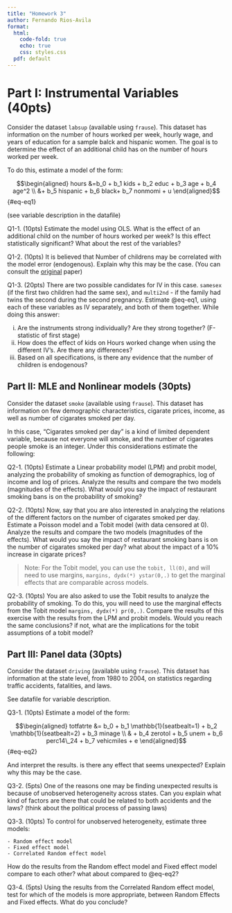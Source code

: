 ```yaml
---
title: "Homework 3" 
author: Fernando Rios-Avila
format: 
  html: 
    code-fold: true
    echo: true
    css: styles.css 
  pdf: default   
---
```


# Part I: Instrumental Variables (40pts)

Consider the dataset `labsup` (available using `frause`). This dataset has information on the number of hours worked per week, hourly wage, and years of education for a sample balck and hispanic women. The goal is to determine the effect of an additional child has on the number of hours worked per week.

To do this, estimate a model of the form:

$$\begin{aligned}
hours &=b_0 + b_1 kids + b_2 educ + b_3 age + b_4 age^2 \\
 &+ b_5 hispanic + b_6 black+ b_7 nonmomi + u
\end{aligned}$${#eq-eq1}

(see variable description in the datafile)

Q1-1. (10pts) Estimate the model using OLS. What is the effect of an additional child on the number of hours worked per week? Is this effect statistically significant? What about the rest of the variables?

Q1-2. (10pts) It is believed that Number of childrens may be correlated with the model error (endogenous). Explain why this may be the case. (You can consult the [original](https://www.jstor.org/stable/116844) paper)

Q1-3. (20pts) There are two possible candidates for IV in this case. `samesex` (if the first two children had the same sex), and `multi2nd` - if the family had twins the second during the second pregnancy. Estimate @eq-eq1, using each of these variables as IV separately, and both of them together. While doing this answer:
    
  i. Are the instruments strong individually? Are they strong together? (F-statistic of first stage)
  ii. How does the effect of kids on Hours worked change when using the different IV's. Are there any differences?
  iii. Based on all specifications, is there any evidence that the number of children is endogenous? 
  
 
## Part II: MLE and Nonlinear models (30pts)

Consider the dataset `smoke` (available using `frause`). This dataset has information on few demographic characteristics, cigarate prices, income, as well as number of cigarates smoked per day. 

In this case, "Cigarates smoked per day" is a kind of limited dependent variable, because not everyone will smoke, and the number of cigarates people smoke is an integer. Under this considerations estimate the following:

Q2-1. (10pts) Estimate a Linear probability model (LPM) and probit model, analyzing  the probability of smoking as function of demographics, log of income and log of prices. Analyze the results and compare the two models (magnitudes of the effects). What would you say the impact of restaurant smoking bans is on the probability of smoking?
   
Q2-2. (10pts) Now, say that you are also interested in analyzing the relations of the different factors on the number of cigarates smoked per day. Estimate a Poisson model and a Tobit model (with data censored at 0). Analyze the results and compare the two models (magnitudes of the effects). What would you say the impact of restaurant smoking bans is on the number of cigarates smoked per day? what about the impact of a 10% increase in cigarate prices?

> Note: For the Tobit model, you can use the `tobit, ll(0)`, and will need to use margins, `margins, dydx(*) ystar(0,.)` to get the marginal effects that are comparable across models.

Q2-3.  (10pts) You are also asked to use the Tobit results to analyze the probability of smoking. To do this, you will need to use the marginal effects from the Tobit model `margins, dydx(*) pr(0,.)`. Compare the results of this exercise with the results from the LPM and probit models. Would you reach the same conclusions? if not, what are the implications for the tobit assumptions of a tobit model?

## Part III: Panel data (30pts)

Consider the dataset `driving` (available using `frause`). This dataset has information at the state level, from 1980 to 2004, on statistics regarding traffic accidents, fatalities, and laws.

See datafile for variable description.

Q3-1. (10pts) Estimate a model of the form:

$$\begin{aligned}
totfatrte &= b_0 + b_1 \mathbb{1}(seatbealt=1) + b_2 \mathbb{1}(seatbealt=2) + b_3 minage  \\
& + b_4 zerotol + b_5 unem + b_6 perc14\_24 + b_7 vehicmiles + e
\end{aligned}$${#eq-eq2}

And interpret the results. is there any effect that seems unexpected? Explain why this may be the case. 

Q3-2. (5pts) One of the reasons one may be finding unexpected results is because of unobserved heterogeneity across states. Can you explain what kind of factors are there that could be related to both accidents and the laws? (think about the political process of passing laws)

Q3-3. (10pts) To control for unobserved heterogeneity, estimate three models:

    - Random effect model
    - Fixed effect model
    - Correlated Random effect model

How do the results from the Random effect model and Fixed effect model compare to each other? what about compared to @eq-eq2? 

Q3-4. (5pts) Using the results from the Correlated Random effect model, test for which of the models is more appropriate, between Random Effects and Fixed effects. What do you conclude? 



